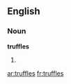 ==English==

===Noun===
'''truffles'''

# {{plural of|[[truffle]]}}

[[ar:truffles]]
[[fr:truffles]]